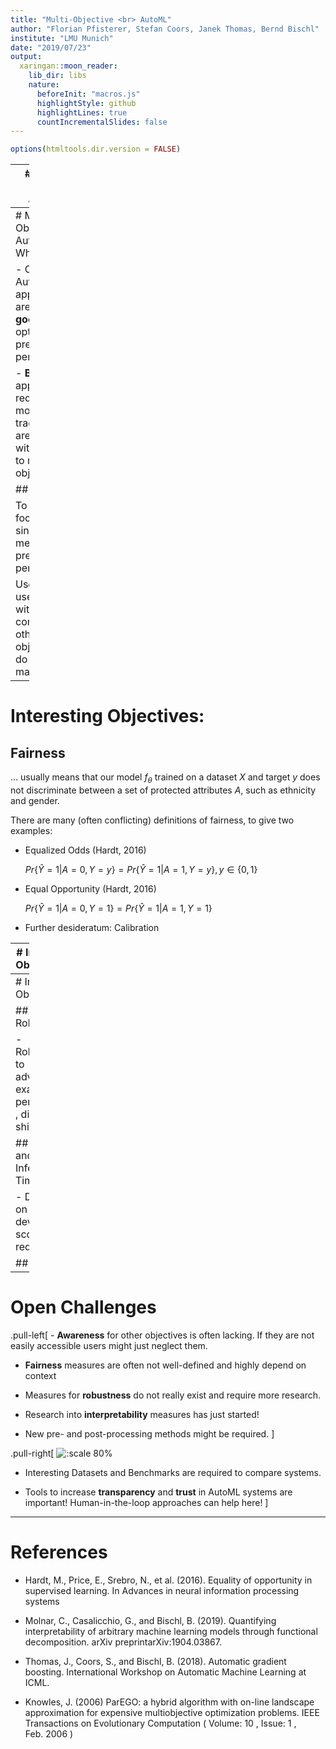 ```yaml
---
title: "Multi-Objective <br> AutoML"
author: "Florian Pfisterer, Stefan Coors, Janek Thomas, Bernd Bischl"
institute: "LMU Munich"
date: "2019/07/23"
output:
  xaringan::moon_reader:
    lib_dir: libs
    nature:
      beforeInit: "macros.js"
      highlightStyle: github
      highlightLines: true
      countIncrementalSlides: false
---
```


```r
options(htmltools.dir.version = FALSE)
```

---
# A short intro to AutoML

- Automatically obtain an *"optimal"* model for a dataset

- The system performs model selection, tuning, ...

- Many different flavors exist!

![:scale 100%](drawings/automl.png)


## Why?
- Many steps in the typical ML pipeline can be easily automatized!
- Computers are efficient in trying out many possibilities and searching through
  complex spaces.


---
# Multi-Objective AutoML - Why?

- Current AutoML approaches are **very good** at optimizing predictive performance!

-  **But:** Many applications require models that trade of or are *good* with respect to multiple
  objectives.

## Problem:

To narrow focus on a single measure for predictive performance!

Users either use AutoML without considering other objectives,
or do analysis manually!

---
# Interesting Objectives:

## Fairness

  ... usually means that our model  $f_\theta$ trained on a dataset $X$ and target $y$ does not discriminate
  between a set of protected attributes $A$, such as ethnicity and gender.

  There are many (often conflicting) definitions of fairness, to give two examples:

- Equalized Odds (Hardt, 2016)

    $Pr\{\hat{Y} = 1 | A = 0, Y = y\} = Pr\{\hat{Y} = 1 | A = 1, Y = y\}, y \in \{0,1\}$


- Equal Opportunity (Hardt, 2016)

    $Pr\{\hat{Y} = 1 | A = 0, Y = 1\} = Pr\{\hat{Y} = 1 | A = 1, Y = 1\}$

- Further desideratum: Calibration

---
# Interesting Objectives II:

## Interpretability

  Many post-hoc interpretability methods allow us to understand what our model learns.
  But: They mostly rely on **local** and **linear** explanations.

- Main Effect Complexity (Molnar, 2019)

  $\rightarrow$ How well can main effects be approximated by linear segments?

- Interaction Strength (Molnar, 2019)

  $\rightarrow$ How much of a model's prediction can **not** be explained by main effects?

- Sparsity

  Even simple models with $1000's$ of predictors are hard to grasp

---
# Interesting Objectives III:

## Robustness

- Robustness to adversarial examples, perturbations , distribution shift, ...

## Memory and Inference Time

- Deploying on mobile devices, scoring *http* requests

## ...

---
# Open Challenges

.pull-left[
- **Awareness** for other objectives is often lacking.
  If they are not easily accessible users might just neglect them.

- **Fairness** measures are often not well-defined and highly depend on context

- Measures for **robustness** do not really exist and require more research.

- Research into **interpretability** measures has just started!

- New pre- and post-processing methods might be required.
]

.pull-right[
![:scale 80%](drawings/challenges.png)

- Interesting Datasets and Benchmarks are required to compare systems.

- Tools to increase **transparency** and **trust** in AutoML systems are important!
  Human-in-the-loop approaches can help here!
]

---
# References

- Hardt, M., Price, E., Srebro, N., et al. (2016).
  Equality of opportunity in supervised learning.
  In Advances in neural information processing systems

- Molnar, C., Casalicchio, G., and Bischl, B. (2019).
  Quantifying interpretability of arbitrary machine learning models through functional decomposition.
  arXiv preprintarXiv:1904.03867.

- Thomas, J., Coors, S., and Bischl, B. (2018).
  Automatic gradient boosting.
  International Workshop on Automatic Machine Learning at ICML.

- Knowles, J. (2006)
  ParEGO: a hybrid algorithm with on-line landscape approximation for expensive multiobjective optimization problems.
  IEEE Transactions on Evolutionary Computation ( Volume: 10 , Issue: 1 , Feb. 2006 )
